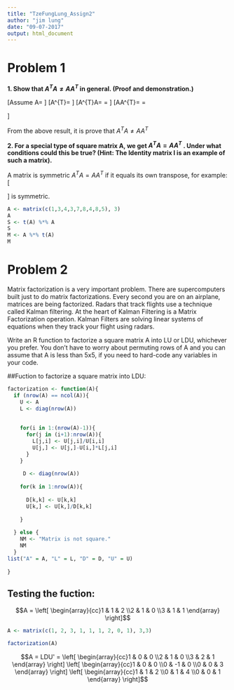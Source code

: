 ---
title: "TzeFungLung_Assign2"
author: "jim lung"
date: "09-07-2017"
output: html_document
---

# Problem 1

__1. Show that $A^T A \neq AA^T$ in general. (Proof and demonstration.)__

\[Assume A=\begin{bmatrix} 2 & 3\\ 2 & 4 \end{bmatrix}\]
\[A^{T}=\begin{bmatrix} 2 & 2\\ 3 & 4 \end{bmatrix}\]
\[A^{T}A=\begin{bmatrix} 2 & 2\\ 3 & 4 \end{bmatrix}\begin{bmatrix} 2 & 3\\ 2 & 4 \end{bmatrix} = \begin{bmatrix} 8 & 14\\ 14 & 25 \end{bmatrix}\]
\[AA^{T}=\begin{bmatrix} 2 & 3\\ 2 & 4 \end{bmatrix}\begin{bmatrix} 2 & 2\\ 3 & 4 \end{bmatrix} = \begin{bmatrix} 13 & 16\\ 16 & 20 \end{bmatrix}\]

From the above result, it is prove that $A^T A \neq AA^T$

__2. For a special type of square matrix A, we get $A^T A = AA^T$ . Under what conditions could this be true? (Hint: The Identity matrix I is an example of such a matrix).__

A matrix is symmetric $A^T A = AA^T$ if it equals its own transpose, for example: \[\begin{bmatrix} 1 & 3 & 4\\ 3 & 7 & 8\\ 4& 8 & 5 \end{bmatrix}\] is symmetric.

```{r}

A <- matrix(c(1,3,4,3,7,8,4,8,5), 3)
A
S <- t(A) %*% A
S
M <- A %*% t(A)
M

```


# Problem 2

Matrix factorization is a very important problem. There are supercomputers built just to do matrix factorizations. Every second you are on an airplane, matrices are being factorized. Radars that track flights use a technique called Kalman filtering. At the heart of Kalman Filtering is a Matrix Factorization operation. Kalman Filters are solving linear systems of equations when they track your flight using radars.

Write an R function to factorize a square matrix A into LU or LDU, whichever you prefer. You don't have to worry about permuting rows of A and you can assume that A is less than 5x5, if you need to hard-code any variables in your code. 

##Fuction to factorize a square matrix into LDU:

```{r}
factorization <- function(A){
  if (nrow(A) == ncol(A)){
    U <- A
    L <- diag(nrow(A))
    
    
    for(i in 1:(nrow(A)-1)){
      for(j in (i+1):nrow(A)){
        L[j,i] <- U[j,i]/U[i,i]
        U[j,] <- U[j,]-U[i,]*L[j,i]
      }
    }
    
     D <- diag(nrow(A))
    
    for(k in 1:nrow(A)){
     
      D[k,k] <- U[k,k]
      U[k,] <- U[k,]/D[k,k]
      
    }
    
  } else {
    NM <- "Matrix is not square."
    NM
  }
list("A" = A, "L" = L, "D" = D, "U" = U) 
  
}


```

## Testing the fuction:

$$A = \left[ \begin{array}{cc}1 & 1 & 2 \\2 & 1 & 0 \\3 & 1 & 1 \end{array} \right]$$
```{r}
A <- matrix(c(1, 2, 3, 1, 1, 1, 2, 0, 1), 3,3)

factorization(A)
```

$$A = LDU' = \left[ \begin{array}{cc}1 & 0 & 0 \\2 & 1 & 0 \\3 & 2 & 1 \end{array} \right] \left[ \begin{array}{cc}1 & 0 & 0 \\0 & -1 & 0 \\0 & 0 & 3 \end{array} \right] \left[ \begin{array}{cc}1 & 1 & 2 \\0 & 1 & 4 \\0 & 0 & 1 \end{array} \right]$$



